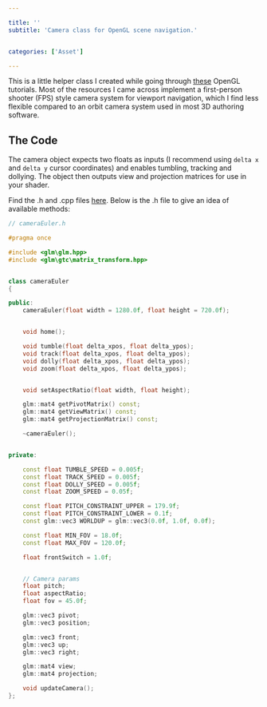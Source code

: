 ```yaml
---

title: ''
subtitle: 'Camera class for OpenGL scene navigation.'


categories: ['Asset']

---
```



<!-- When the topic of camera implementation in OpenGL is introduced, most of the resources I have come across opt for a first-person shooter (FPS) style system. This make sense for those who are interested in learning OpenGL for game applications, but from a UX standpoint it is a sub optimal scheme for scene navigation. The type of camera found in most 3D modeling software (Maya, Houdini, Cinema 4D, Blender, Rhino to name just a few) offers a more intuitive way to navigate around in 3D space. Since I'm more interested in applications for content creation, I have implemented this type of camera for use in my OpenGL projects. -->

This is a little helper class I created while going through [these](https://learnopengl.com/) OpenGL tutorials. Most of the resources I came across implement a first-person shooter (FPS) style camera system for viewport navigation, which I find less flexible compared to an orbit camera system used in most 3D authoring software.

## The Code
The camera object expects two floats as inputs (I recommend using `delta x` and `delta y` cursor coordinates) and enables tumbling, tracking and dollying. The object then outputs view and projection matrices for use in your shader.

Find the .h and .cpp files [here](https://gist.github.com/hanhanxue/f235cfbea08b0e1db7cc828608643b1f). Below is the .h file to give an idea of available methods:



```cpp
// cameraEuler.h

#pragma once

#include <glm\glm.hpp>
#include <glm\gtc\matrix_transform.hpp>


class cameraEuler
{

public:
	cameraEuler(float width = 1280.0f, float height = 720.0f);


	void home();

	void tumble(float delta_xpos, float delta_ypos);
	void track(float delta_xpos, float delta_ypos);
	void dolly(float delta_xpos, float delta_ypos);
	void zoom(float delta_xpos, float delta_ypos);


	void setAspectRatio(float width, float height);

	glm::mat4 getPivotMatrix() const;
	glm::mat4 getViewMatrix() const;
	glm::mat4 getProjectionMatrix() const;

	~cameraEuler();


private:

	const float TUMBLE_SPEED = 0.005f;
	const float TRACK_SPEED = 0.005f;
	const float DOLLY_SPEED = 0.005f;
	const float ZOOM_SPEED = 0.05f;

	const float PITCH_CONSTRAINT_UPPER = 179.9f;
	const float PITCH_CONSTRAINT_LOWER = 0.1f;
	const glm::vec3 WORLDUP = glm::vec3(0.0f, 1.0f, 0.0f);

	const float MIN_FOV = 18.0f;
	const float MAX_FOV = 120.0f;

	float frontSwitch = 1.0f;


	// Camera params
	float pitch;
	float aspectRatio;
	float fov = 45.0f;

	glm::vec3 pivot;
	glm::vec3 position;

	glm::vec3 front;
	glm::vec3 up;
	glm::vec3 right;

	glm::mat4 view;
	glm::mat4 projection;

	void updateCamera();
};
```
